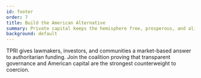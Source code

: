 ```yaml
---
id: footer
order: 7
title: Build the American Alternative
summary: Private capital keeps the hemisphere free, prosperous, and aligned with American values.
background: default
---
```


TPRI gives lawmakers, investors, and communities a market-based answer to authoritarian funding. Join the coalition proving that transparent governance and American capital are the strongest counterweight to coercion.

<Citation id="ref-footer" />
